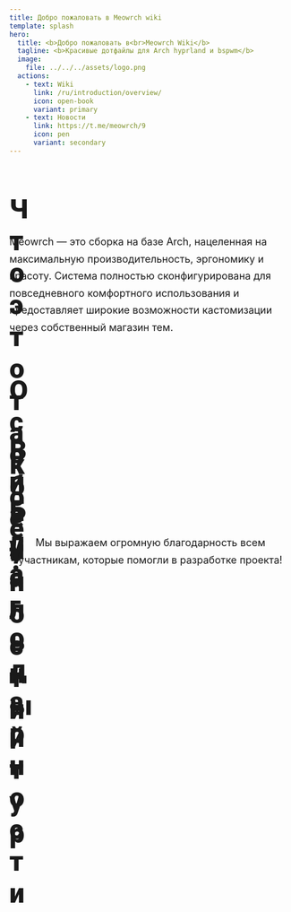 ```yaml
---
title: Добро пожаловать в Meowrch wiki
template: splash
hero:
  title: <b>Добро пожаловать в<br>Meowrch Wiki</b>
  tagline: <b>Красивые дотфайлы для Arch hyprland и bspwm</b>
  image:
    file: ../../../assets/logo.png
  actions:
    - text: Wiki
      link: /ru/introduction/overview/
      icon: open-book
      variant: primary
    - text: Новости
      link: https://t.me/meowrch/9
      icon: pen
      variant: secondary
---
```



<div style="margin-bottom: 3rem;">
  <h1 style="font-family: 'Roboto', sans-serif; font-weight: 900; font-size: 3rem; color: var(--ctp-text); display: flex; align-items: center; justify-content: flex-start; gap: 0.75rem; margin-bottom: 2rem;">
    <Icon name="information" style="color: var(--ctp-mauve); width: 2.5rem; height: 2.5rem;" />
    Что это такое?
  </h1>
  <p style="color: var(--ctp-subtext1); font-size: 1.125rem; line-height: 1.7; max-width: 800px; margin: 0 auto 2rem auto;">
    Meowrch — это сборка на базе Arch, нацеленная на максимальную производительность, эргономику и красоту. 
    Система полностью сконфигурирована для повседневного комфортного использования и предоставляет широкие возможности кастомизации через собственный магазин тем.
  </p>
</div>

<div style="margin-top: 4rem; margin-bottom: 3rem;">
  <h1 style="font-family: 'Roboto', sans-serif; font-weight: 900; font-size: 3rem; color: var(--ctp-text); display: flex; align-items: center; justify-content: flex-start; gap: 0.75rem; margin-bottom: 2rem;">
    <Icon name="rocket" style="color: var(--ctp-mauve); width: 2.5rem; height: 2.5rem;" />
    Особенности
  </h1>
</div>

<CardGrid stagger>
  <FeatureCard
    icon="setting"
    iconColor="settings"
    title="Полная конфигурация"
    body="Система полностью настроена для ежедневного комфортного использования"
  />
  <FeatureCard
    icon="puzzle"
    iconColor="custom"
    title="Кастомизация"
    body="Широкие возможности кастомизации и собственное хранилище кастомных тем"
  />
  <FeatureCard
    icon="rocket"
    iconColor="performance"
    title="Производительность"
    body="Горячие клавиши спроектированы для максимальной продуктивности"
  />
  <FeatureCard
    icon="download"
    iconColor="robot"
    title="Автоустановка"
    body="Автоматическая установка и настройка системы"
  />
  <FeatureCard
    icon="add-document"
    iconColor="package"
    title="Chaotic AUR"
    body="Поддержка Chaotic AUR для быстрого установления популярных AUR пакетов"
  />
  <FeatureCard
    icon="star"
    iconColor="design"
    title="Современный дизайн"
    body="Предоставление непрерывной и надежной поддержки для успешной работы проекта"
  />
</CardGrid>

<div style="margin-top: 4rem; margin-bottom: 3rem;">
  <h1 style="font-family: 'Roboto', sans-serif; font-weight: 900; font-size: 3rem; color: var(--ctp-text); display: flex; align-items: center; justify-content: flex-start; gap: 0.75rem; margin-bottom: 2rem;">
    <Icon name="laptop" style="color: var(--ctp-mauve); width: 2.5rem; height: 2.5rem;" />
    Визуальный тур
  </h1>
</div>

<CardGrid>
  <ShowcaseCard
    author="Meowrch"
    imageSrc={screenshot1.src}
    src="https://github.com/meowrch/meowrch"
  />
  <ShowcaseCard
    author="Meowrch"
    imageSrc={screenshot2.src}
    src="https://github.com/meowrch/meowrch"
  />
  <ShowcaseCard
    author="Meowrch"
    imageSrc={screenshot3.src}
    src="https://github.com/meowrch/meowrch"
  />
  <ShowcaseCard
    author="Meowrch"
    imageSrc={screenshot4.src}
    src="https://github.com/meowrch/meowrch"
  />
  <ShowcaseCard
    author="Meowrch"
    imageSrc={screenshot5.src}
    src="https://github.com/meowrch/meowrch"
  />
  <ShowcaseCard
    author="Meowrch"
    imageSrc={screenshot6.src}
    src="https://github.com/meowrch/meowrch"
  />
  <ShowcaseCard
    author="Meowrch"
    imageSrc={screenshot7.src}
    src="https://github.com/meowrch/meowrch"
  />
</CardGrid>

<ReviewsSection owner="meowrch" repo="meowrch" category="Reviews" locale="ru" />

<div style="margin-top: 4rem; margin-bottom: 3rem;">
  <h1 style="font-family: 'Roboto', sans-serif; font-weight: 900; font-size: 3rem; color: var(--ctp-text); display: flex; align-items: center; justify-content: flex-start; gap: 0.75rem; margin-bottom: 2rem;">
    <Icon name="heart" style="color: var(--ctp-mauve); width: 2.5rem; height: 2.5rem;" />
    Благодарности
  </h1>
  <p style="color: var(--ctp-subtext1); font-size: 1.125rem; line-height: 1.7; max-width: 800px; margin: 0 auto 2rem auto; text-align: center;">
    Мы выражаем огромную благодарность всем участникам, которые помогли в разработке проекта!
  </p>
</div>

<CardGrid>
  <ContributorCard
    username="K1rsN7"
    contribution="Активно участвует в развитии проекта с самого начала, помогает с разработкой и решением проблем."
  />
  <ContributorCard
    username="haru2503"
    contribution="Всегда готов прийти на помощь другим пользователям, решает проблемы сообщества."
  />
  <ContributorCard
    username="Redm00us"
    contribution="Расширяет границы проекта, создавая версию для NixOS и адаптируя под новые платформы."
  />
</CardGrid>
